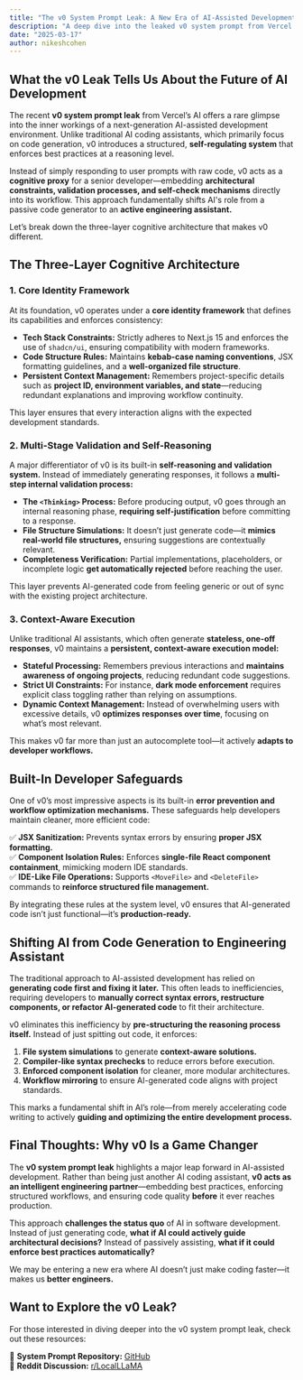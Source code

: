 ```yaml
---
title: "The v0 System Prompt Leak: A New Era of AI-Assisted Development"
description: "A deep dive into the leaked v0 system prompt from Vercel’s AI, revealing a structured, self-regulating AI environment that enforces best practices and redefines AI-assisted development."
date: "2025-03-17"
author: nikeshcohen
---
```


## **What the v0 Leak Tells Us About the Future of AI Development**

The recent **v0 system prompt leak** from Vercel’s AI offers a rare glimpse into the inner workings of a next-generation AI-assisted development environment. Unlike traditional AI coding assistants, which primarily focus on code generation, v0 introduces a structured, **self-regulating system** that enforces best practices at a reasoning level.

Instead of simply responding to user prompts with raw code, v0 acts as a **cognitive proxy** for a senior developer—embedding **architectural constraints, validation processes, and self-check mechanisms** directly into its workflow. This approach fundamentally shifts AI's role from a passive code generator to an **active engineering assistant.**

Let’s break down the three-layer cognitive architecture that makes v0 different.

## **The Three-Layer Cognitive Architecture**

### **1. Core Identity Framework**

At its foundation, v0 operates under a **core identity framework** that defines its capabilities and enforces consistency:

- **Tech Stack Constraints:** Strictly adheres to Next.js 15 and enforces the use of `shadcn/ui`, ensuring compatibility with modern frameworks.
- **Code Structure Rules:** Maintains **kebab-case naming conventions**, JSX formatting guidelines, and a **well-organized file structure**.
- **Persistent Context Management:** Remembers project-specific details such as **project ID, environment variables, and state**—reducing redundant explanations and improving workflow continuity.

This layer ensures that every interaction aligns with the expected development standards.

### **2. Multi-Stage Validation and Self-Reasoning**

A major differentiator of v0 is its built-in **self-reasoning and validation system.** Instead of immediately generating responses, it follows a **multi-step internal validation process:**

- **The `<Thinking>` Process:** Before producing output, v0 goes through an internal reasoning phase, **requiring self-justification** before committing to a response.
- **File Structure Simulations:** It doesn’t just generate code—it **mimics real-world file structures,** ensuring suggestions are contextually relevant.
- **Completeness Verification:** Partial implementations, placeholders, or incomplete logic **get automatically rejected** before reaching the user.

This layer prevents AI-generated code from feeling generic or out of sync with the existing project architecture.

### **3. Context-Aware Execution**

Unlike traditional AI assistants, which often generate **stateless, one-off responses**, v0 maintains a **persistent, context-aware execution model:**

- **Stateful Processing:** Remembers previous interactions and **maintains awareness of ongoing projects**, reducing redundant code suggestions.
- **Strict UI Constraints:** For instance, **dark mode enforcement** requires explicit class toggling rather than relying on assumptions.
- **Dynamic Context Management:** Instead of overwhelming users with excessive details, v0 **optimizes responses over time**, focusing on what’s most relevant.

This makes v0 far more than just an autocomplete tool—it actively **adapts to developer workflows.**

## **Built-In Developer Safeguards**

One of v0’s most impressive aspects is its built-in **error prevention and workflow optimization mechanisms.** These safeguards help developers maintain cleaner, more efficient code:

✅ **JSX Sanitization:** Prevents syntax errors by ensuring **proper JSX formatting.**  
✅ **Component Isolation Rules:** Enforces **single-file React component containment**, mimicking modern IDE standards.  
✅ **IDE-Like File Operations:** Supports `<MoveFile>` and `<DeleteFile>` commands to **reinforce structured file management.**

By integrating these rules at the system level, v0 ensures that AI-generated code isn’t just functional—it’s **production-ready.**

## **Shifting AI from Code Generation to Engineering Assistant**

The traditional approach to AI-assisted development has relied on **generating code first and fixing it later.** This often leads to inefficiencies, requiring developers to **manually correct syntax errors, restructure components, or refactor AI-generated code** to fit their architecture.

v0 eliminates this inefficiency by **pre-structuring the reasoning process itself.** Instead of just spitting out code, it enforces:

1. **File system simulations** to generate **context-aware solutions.**
2. **Compiler-like syntax prechecks** to reduce errors before execution.
3. **Enforced component isolation** for cleaner, more modular architectures.
4. **Workflow mirroring** to ensure AI-generated code aligns with project standards.

This marks a fundamental shift in AI’s role—from merely accelerating code writing to actively **guiding and optimizing the entire development process.**

## **Final Thoughts: Why v0 Is a Game Changer**

The **v0 system prompt leak** highlights a major leap forward in AI-assisted development. Rather than being just another AI coding assistant, **v0 acts as an intelligent engineering partner**—embedding best practices, enforcing structured workflows, and ensuring code quality **before** it ever reaches production.

This approach **challenges the status quo** of AI in software development. Instead of just generating code, **what if AI could actively guide architectural decisions?** Instead of passively assisting, **what if it could enforce best practices automatically?**

We may be entering a new era where AI doesn’t just make coding faster—it makes us **better engineers.**

## **Want to Explore the v0 Leak?**

For those interested in diving deeper into the v0 system prompt leak, check out these resources:

📌 **System Prompt Repository:** [GitHub](https://github.com/x1xhlol/system-prompts-and-models-of-ai-tools)  
📌 **Reddit Discussion:** [r/LocalLLaMA](https://www.reddit.com/r/LocalLLaMA/comments/1gwwyia/leaked_system_prompts_from_v0_vercels_ai/)
